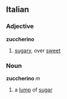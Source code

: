 ==Italian==
===Adjective===
'''zuccherino'''
# [[sugary]], over [[sweet]]
===Noun===
'''zuccherino''' ''m''
# a [[lump]] of [[sugar]]
